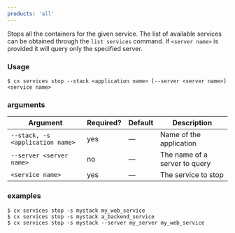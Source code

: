 ```yaml
---
products: 'all'
---
```


Stops all the containers for the given service. The list of available  services can be obtained through the `list services` command. If `<server name>` is provided it will query only the specified server.

### Usage

```shell
$ cx services stop --stack <application name> [--server <server name>] <service name>
```

### arguments

| Argument | Required? | Default | Description |
|  ---  |  ---  |  ---  |  ---  |
| `--stack, -s <application name>` | yes | — | Name of the application |
| `--server <server name>` | no | — | The name of a server to query |
| `<service name>` | yes | — | The service to stop |

### examples

```shell
$ cx services stop -s mystack my_web_service
$ cx services stop -s mystack a_backend_service
$ cx services stop -s mystack --server my_server my_web_service
```


